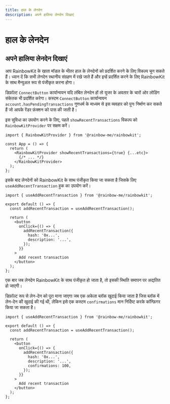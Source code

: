 ```yaml
---
title: हाल के लेनदेन
description: अपने हालिया लेनदेन दिखाएं
---
```


# हाल के लेनदेन

## अपने हालिया लेनदेन दिखाएं

आप RainbowKit के खाता मॉडल के भीतर हाल के लेनदेनों को प्रदर्शित करने के लिए विकल्प चुन सकते हैं। ध्यान दें कि सभी लेनदेन स्थानीय संग्रहण में रखे जाते हैं और इन्हें प्रदर्शित करने के लिए RainbowKit के साथ मैन्युअल रूप से पंजीकृत करना होगा।

डिफ़ॉल्ट `ConnectButton` कार्यान्वयन यदि लंबित लेनदेन हों तो यूजर के अवतार के चारों ओर लोडिंग संकेतक भी प्रदर्शित करेगा। कस्टम `ConnectButton` कार्यान्वयन `account.hasPendingTransactions` गुणधर्म के माध्यम से इस व्यवहार को पुनः निर्माण कर सकते हैं जो आपके रेंडर फ़ंक्शन को पास की जाती है।

इस सुविधा का उपयोग करने के लिए, पहले `showRecentTransactions` विकल्प को `RainbowKitProvider` पर सक्षम करें।

```tsx
import { RainbowKitProvider } from '@rainbow-me/rainbowkit';

const App = () => {
  return (
    <RainbowKitProvider showRecentTransactions={true} {...etc}>
      {/* ... */}
    </RainbowKitProvider>
  );
};
```

इसके बाद लेनदेनों को RainbowKit के साथ पंजीकृत किया जा सकता है जिसके लिए `useAddRecentTransaction` हुक का उपयोग करें।

```tsx
import { useAddRecentTransaction } from '@rainbow-me/rainbowkit';

export default () => {
  const addRecentTransaction = useAddRecentTransaction();

  return (
    <button
      onClick={() => {
        addRecentTransaction({
          hash: '0x...',
          description: '...',
        });
      }}
    >
      Add recent transaction
    </button>
  );
};
```

एक बार जब लेनदेन RainbowKit के साथ पंजीकृत हो जाता है, तो इसकी स्थिति समापन पर अद्यतित हो जाएगी।

डिफ़ॉल्ट रूप से लेन-देन को पूरा माना जाएगा जब एक अकेला ब्लॉक खुदाई किया जाता है जिस ब्लॉक में लेन-देन की खुदाई की गई थी, लेकिन इसे एक कस्टम `confirmations` मान निर्दिष्ट करके कॉन्फ़िगर किया जा सकता है।

```tsx
import { useAddRecentTransaction } from '@rainbow-me/rainbowkit';

export default () => {
  const addRecentTransaction = useAddRecentTransaction();

  return (
    <button
      onClick={() => {
        addRecentTransaction({
          hash: '0x...',
          description: '...',
          confirmations: 100,
        });
      }}
    >
      Add recent transaction
    </button>
  );
};
```
